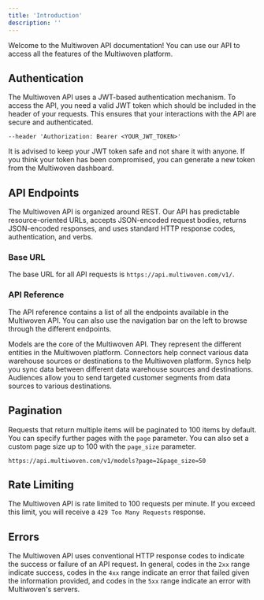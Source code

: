 ```yaml
---
title: 'Introduction'
description: ''
---
```


Welcome to the Multiwoven API documentation! You can use our API to access all the features of the Multiwoven platform. 

## Authentication

The Multiwoven API uses a JWT-based authentication mechanism. To access the API, you need a valid JWT token which should be included in the header of your requests. This ensures that your interactions with the API are secure and authenticated.

```text
--header 'Authorization: Bearer <YOUR_JWT_TOKEN>'
```

<Warning>It is advised to keep your JWT token safe and not share it with anyone. If you think your token has been compromised, you can generate a new token from the Multiwoven dashboard.</Warning>

## API Endpoints

The Multiwoven API is organized around REST. Our API has predictable resource-oriented URLs, accepts JSON-encoded request bodies, returns JSON-encoded responses, and uses standard HTTP response codes, authentication, and verbs.

### Base URL

The base URL for all API requests is `https://api.multiwoven.com/v1/`.

### API Reference

The API reference contains a list of all the endpoints available in the Multiwoven API. You can also use the navigation bar on the left to browse through the different endpoints.

<CardGroup cols={2}>
  <Card title="Models" icon="square-1">
    Models are the core of the Multiwoven API. They represent the different entities in the Multiwoven platform.
  </Card>
  <Card title="Connectors" icon="square-2">
  Connectors help connect various data warehouse sources or destinations to the Multiwoven platform.
  </Card>
  <Card title="Syncs" icon="square-3">
  Syncs help you sync data between different data warehouse sources and destinations.
  </Card>
  <Card title="Audiences" icon="square-4">
  Audiences allow you to send targeted customer segments from data sources to various destinations.
  </Card>
</CardGroup>

## Pagination

Requests that return multiple items will be paginated to 100 items by default. You can specify further pages with the `page` parameter. You can also set a custom page size up to 100 with the `page_size` parameter.

```text
https://api.multiwoven.com/v1/models?page=2&page_size=50
```

## Rate Limiting

The Multiwoven API is rate limited to 100 requests per minute. If you exceed this limit, you will receive a `429 Too Many Requests` response.

## Errors

The Multiwoven API uses conventional HTTP response codes to indicate the success or failure of an API request. In general, codes in the `2xx` range indicate success, codes in the `4xx` range indicate an error that failed given the information provided, and codes in the `5xx` range indicate an error with Multiwoven's servers.



















